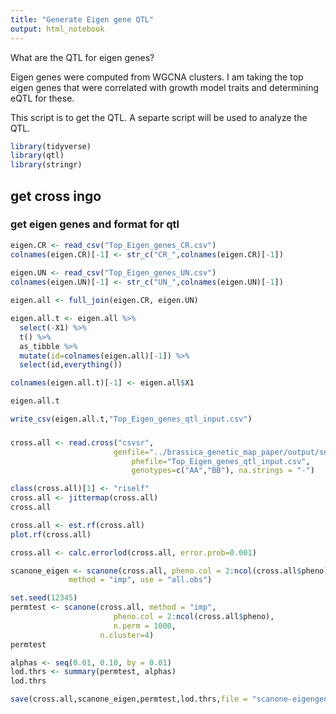 ```yaml
---
title: "Generate Eigen gene QTL"
output: html_notebook
---
```


What are the QTL for eigen genes?

Eigen genes were computed from WGCNA clusters. I am taking the top eigen genes that were correlated with growth model traits and determining eQTL for these.

This script is to get the QTL.  A separte script will be used to analyze the QTL.

```r
library(tidyverse)
library(qtl)
library(stringr)
```

## get cross ingo

### get eigen genes and format for qtl

```r
eigen.CR <- read_csv("Top_Eigen_genes_CR.csv")
colnames(eigen.CR)[-1] <- str_c("CR_",colnames(eigen.CR)[-1])
  
eigen.UN <- read_csv("Top_Eigen_genes_UN.csv")
colnames(eigen.UN)[-1] <- str_c("UN_",colnames(eigen.UN)[-1])

eigen.all <- full_join(eigen.CR, eigen.UN)

eigen.all.t <- eigen.all %>%
  select(-X1) %>%
  t() %>%
  as_tibble %>%
  mutate(id=colnames(eigen.all)[-1]) %>%
  select(id,everything())

colnames(eigen.all.t)[-1] <- eigen.all$X1

eigen.all.t
```

```r
write_csv(eigen.all.t,"Top_Eigen_genes_qtl_input.csv")
```


### 

```r
cross.all <- read.cross("csvsr", 
                       genfile="../brassica_genetic_map_paper/output/snp_map_rqtl_Mbp_ref1.5.2_cross_output_gen.csv" , 
	                       phefile="Top_Eigen_genes_qtl_input.csv", 
	                       genotypes=c("AA","BB"), na.strings = "-")

class(cross.all)[1] <- "riself"
cross.all <- jittermap(cross.all)
cross.all
```

```r
cross.all <- est.rf(cross.all)
plot.rf(cross.all) 

cross.all <- calc.errorlod(cross.all, error.prob=0.001)
```


```r
scanone_eigen <- scanone(cross.all, pheno.col = 2:ncol(cross.all$pheno), 
	         method = "imp", use = "all.obs")
```

```r
set.seed(12345)
permtest <- scanone(cross.all, method = "imp", 
                       pheno.col = 2:ncol(cross.all$pheno),
                       n.perm = 1000,
                    n.cluster=4)
permtest
```

```r
alphas <- seq(0.01, 0.10, by = 0.01)
lod.thrs <- summary(permtest, alphas)
lod.thrs
```

```r
save(cross.all,scanone_eigen,permtest,lod.thrs,file = "scanone-eigengene-qtl.RData")
```

